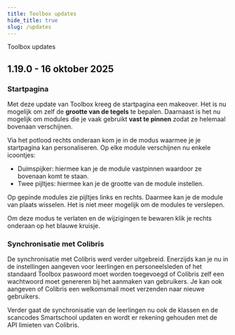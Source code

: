 ```yaml
---
title: Toolbox updates
hide_title: true 
slug: /updates
---
```


<ImageTitle img="verzekering.png">Toolbox updates</ImageTitle>


## 1.19.0 - 16 oktober 2025

### Startpagina
Met deze update van Toolbox kreeg de startpagina een makeover. Het is nu mogelijk om zelf de **grootte van de tegels** te bepalen.
Daarnaast is het nu mogelijk om modules die je vaak gebruikt **vast te pinnen** zodat ze helemaal bovenaan verschijnen.

Via het potlood rechts onderaan kom je in de modus waarmee je je startpagina kan personaliseren. Op elke module verschijnen nu enkele icoontjes:
- Duimspijker: hiermee kan je de module vastpinnen waardoor ze bovenaan komt te staan.
- Twee pijltjes: hiermee kan je de grootte van de module instellen.

Op gepinde modules zie pijltjes links en rechts. Daarmee kan je de module van plaats wisselen. Het is niet meer mogelijk om de modules te verslepen.

Om deze modus te verlaten en de wijzigingen te bewaren klik je rechts onderaan op het blauwe kruisje.


### Synchronisatie met Colibris
De synchronisatie met Colibris werd verder uitgebreid. Enerzijds kan je nu in de instellingen aangeven voor leerlingen en personeelsleden of het standaard Toolbox paswoord moet worden toegevoegd of Colibris zelf een wachtwoord moet genereren bij het aanmaken van gebruikers.
Je kan ook aangeven of Colibris een welkomsmail moet verzenden naar nieuwe gebruikers.

Verder gaat de synchronisatie van de leerlingen nu ook de klassen en de scancodes Smartschool updaten en wordt er rekening gehouden met de API limieten van Colibris.

